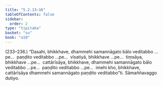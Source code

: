 ```yaml
---
title: "5.2.13–16"
tableOfContents: false
sidebar:
  order: 2
type: "tipitaka"
basket: "su"
book: "a10"
---
```



<DynamicBreadcrumb />

<Paragraph type="center" book="a10">
(233–236.)
</Paragraph>

<Paragraph number="1525" book="a10">
“Dasahi, bhikkhave, dhammehi samannāgato bālo veditabbo …pe…  paṇḍito veditabbo …pe…  vīsatiyā, bhikkhave …pe…  tiṃsāya, bhikkhave …pe…  cattārīsāya, bhikkhave, dhammehi samannāgato bālo veditabbo …pe…  paṇḍito veditabbo …pe…  imehi kho, bhikkhave, cattārīsāya dhammehi samannāgato paṇḍito veditabbo”ti.

</Paragraph>

<Paragraph number="1526" type="center" book="a10">
Sāmaññavaggo dutiyo.
</Paragraph>
